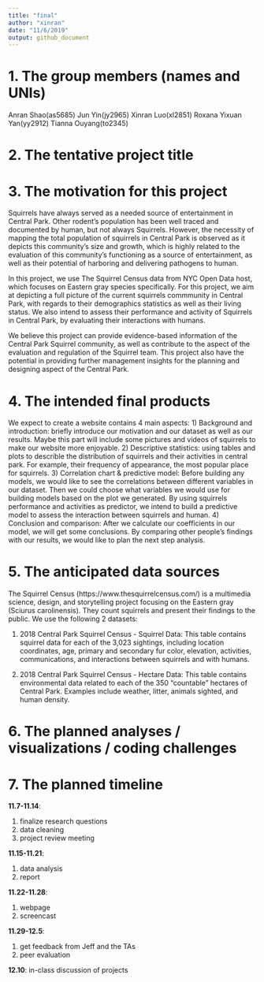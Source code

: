 ```yaml
---
title: "final"
author: "xinran"
date: "11/6/2019"
output: github_document
---
```

# 1. The group members (names and UNIs)
Anran Shao(as5685)
Jun Yin(jy2965)
Xinran Luo(xl2851)
Roxana Yixuan Yan(yy2912)
Tianna Ouyang(to2345)

# 2. The tentative project title




# 3. The motivation for this project

Squirrels have always served as a needed source of entertainment in Central Park. Other rodent's population has been well traced and documented by human, but not always Squirrels. However, the necessity of mapping the total population of squirrels in Central Park is observed as it depicts this community's size and growth, which is highly related to the evaluation of this community's functioning as a source of entertainment, as well as their potential of harboring and delivering pathogens to human.

In this project, we use The Squirrel Census data from NYC Open Data host, which focuses on Eastern gray species specifically. For this project, we aim at depicting a full picture of the current squirrels commmunity in Central Park, with regards to their demographics statistics as well as their living status. We also intend to assess their performance and activity of Squirrels in Central Park, by evaluating their interactions with humans.

We believe this project can provide evidence-based information of the Central Park Squirrel community, as well as contribute to the aspect of the evaluation and regulation of the Squirrel team. This project also have the potential in providing further management insights for the planning and designing aspect of the Central Park. 







# 4. The intended final products

We expect to create a website contains 4 main aspects: 
1) Background and introduction: briefly introduce our motivation and our dataset as well as our results. Maybe this part will include some pictures and videos of squirrels to make our website more enjoyable. 
2) Descriptive statistics: using tables and plots to describle the distribution of squirrels and their activities in central park. For example, their frequency of appearance, the most popular place for squirrels. 
3) Correlation chart & predictive model: Before building any models, we would like to see the correlations between different variables in our dataset. Then we could choose what variables we would use for building models based on the plot we generated.
By using squirrels performance and activities as predictor, we intend to build a predictive model to assess the interaction between squirrels and human.
4) Conclusion and comparison: After we calculate our coefficients in our model, we will get some conclusions. By comparing other people's findings with our results, we would like to plan the next step analysis.

# 5. The anticipated data sources
The Squirrel Census (https://www.thesquirrelcensus.com/) is a multimedia science, design, and storytelling project focusing on the Eastern gray (Sciurus carolinensis). They count squirrels and present their findings to the public. We use the following 2 datasets:

1. 2018 Central Park Squirrel Census - Squirrel Data:
This table contains squirrel data for each of the 3,023 sightings, including location coordinates, age, primary and secondary fur color, elevation, activities, communications, and interactions between squirrels and with humans.

2. 2018 Central Park Squirrel Census - Hectare Data:
This table contains environmental data related to each of the 350 “countable” hectares of Central Park. Examples include weather, litter, animals sighted, and human density.


# 6. The planned analyses / visualizations / coding challenges


# 7. The planned timeline
**11.7-11.14**:

1. finalize research questions
2. data cleaning
3. project review meeting

**11.15-11.21**:

1. data analysis
2. report

**11.22-11.28**:

1. webpage
2. screencast

**11.29-12.5**:

1. get feedback from Jeff and the TAs
2. peer evaluation

**12.10**: in-class discussion of projects